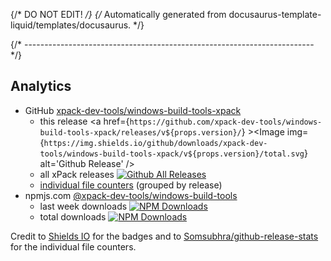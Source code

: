 {/* DO NOT EDIT! */}
{/* Automatically generated from docusaurus-template-liquid/templates/docusaurus. */}


{/* ------------------------------------------------------------------------ */}

## Analytics

- GitHub [xpack-dev-tools/windows-build-tools-xpack](https://github.com/xpack-dev-tools/windows-build-tools-xpack/)
  - this release <a href={`https://github.com/xpack-dev-tools/windows-build-tools-xpack/releases/v${props.version}/`} ><Image img={`https://img.shields.io/github/downloads/xpack-dev-tools/windows-build-tools-xpack/v${props.version}/total.svg`} alt='Github Release' /></a>
  - all xPack releases [![Github All Releases](https://img.shields.io/github/downloads/xpack-dev-tools/windows-build-tools-xpack/total.svg)](https://github.com/xpack-dev-tools/windows-build-tools-xpack/releases)
  - [individual file counters](https://somsubhra.github.io/github-release-stats/?username=xpack-dev-tools&repository=windows-build-tools-xpack) (grouped by release)
- npmjs.com [@xpack-dev-tools/windows-build-tools](https://www.npmjs.com/package/@xpack-dev-tools/windows-build-tools)
  - last week downloads [![NPM Downloads](https://img.shields.io/npm/dw/%40xpack-dev-tools%2Fwindows-build-tools)](https://www.npmjs.com/package/@xpack-dev-tools/windows-build-tools/)
  - total downloads [![NPM Downloads](https://img.shields.io/npm/d18m/%40xpack-dev-tools%2Fwindows-build-tools)](https://www.npmjs.com/package/@xpack-dev-tools/windows-build-tools/)

Credit to [Shields IO](https://shields.io) for the badges and to
[Somsubhra/github-release-stats](https://github.com/Somsubhra/github-release-stats)
for the individual file counters.
